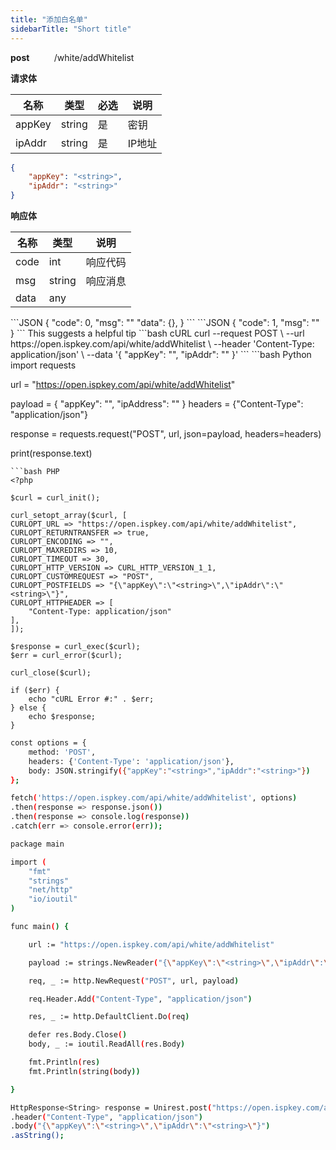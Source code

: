 ```yaml
---
title: "添加白名单"
sidebarTitle: "Short title"
---
```


**post** &nbsp; &nbsp;&nbsp; &nbsp;&nbsp; &nbsp;/white/addWhitelist

**请求体**

| 名称 | 类型 | 必选 | 说明 |
|---|---|---|---|
| appKey | string | 是 | 密钥 |
| ipAddr | string | 是 | IP地址 |

```JSON
{
    "appKey": "<string>",
    "ipAddr": "<string>"
}
```


**响应体**

| 名称 | 类型 | 说明 |
|---|---|---|
| code | int | 响应代码 |
| msg | string | 响应消息 |
| data | any  |  |

<Tabs>
<Tab title="成功">
```JSON
{
  "code": 0,
  "msg": "<string>"
  "data": {},
}
```
</Tab>
<Tab title="失败">
```JSON
{
  "code": 1,
  "msg": "<string>"
}
```
</Tab>
</Tabs>

<RequestExample>
<Tip>This suggests a helpful tip</Tip>
```bash cURL
curl --request POST \
--url https://open.ispkey.com/api/white/addWhitelist \
--header 'Content-Type: application/json' \
--data '{
"appKey": "<string>",
"ipAddr": "<string>"
}'
```
```bash Python
import requests

url = "https://open.ispkey.com/api/white/addWhitelist"

payload = {
    "appKey": "<string>",
    "ipAddress": "<string>"
}
headers = {"Content-Type": "application/json"}

response = requests.request("POST", url, json=payload, headers=headers)

print(response.text)
```
```bash PHP
<?php

$curl = curl_init();

curl_setopt_array($curl, [
CURLOPT_URL => "https://open.ispkey.com/api/white/addWhitelist",
CURLOPT_RETURNTRANSFER => true,
CURLOPT_ENCODING => "",
CURLOPT_MAXREDIRS => 10,
CURLOPT_TIMEOUT => 30,
CURLOPT_HTTP_VERSION => CURL_HTTP_VERSION_1_1,
CURLOPT_CUSTOMREQUEST => "POST",
CURLOPT_POSTFIELDS => "{\"appKey\":\"<string>\",\"ipAddr\":\"<string>\"}",
CURLOPT_HTTPHEADER => [
    "Content-Type: application/json"
],
]);

$response = curl_exec($curl);
$err = curl_error($curl);

curl_close($curl);

if ($err) {
    echo "cURL Error #:" . $err;
} else {
    echo $response;
}
```
```bash JavaScript
const options = {
    method: 'POST',
    headers: {'Content-Type': 'application/json'},
    body: JSON.stringify({"appKey":"<string>","ipAddr":"<string>"})
};

fetch('https://open.ispkey.com/api/white/addWhitelist', options)
.then(response => response.json())
.then(response => console.log(response))
.catch(err => console.error(err));
```
```bash Go
package main

import (
    "fmt"
    "strings"
    "net/http"
    "io/ioutil"
)

func main() {

    url := "https://open.ispkey.com/api/white/addWhitelist"

    payload := strings.NewReader("{\"appKey\":\"<string>\",\"ipAddr\":\"<string>\"}")

    req, _ := http.NewRequest("POST", url, payload)

    req.Header.Add("Content-Type", "application/json")

    res, _ := http.DefaultClient.Do(req)

    defer res.Body.Close()
    body, _ := ioutil.ReadAll(res.Body)

    fmt.Println(res)
    fmt.Println(string(body))

}
```
```bash Java
HttpResponse<String> response = Unirest.post("https://open.ispkey.com/api/white/addWhitelist")
.header("Content-Type", "application/json")
.body("{\"appKey\":\"<string>\",\"ipAddr\":\"<string>\"}")
.asString();
```
</RequestExample>

